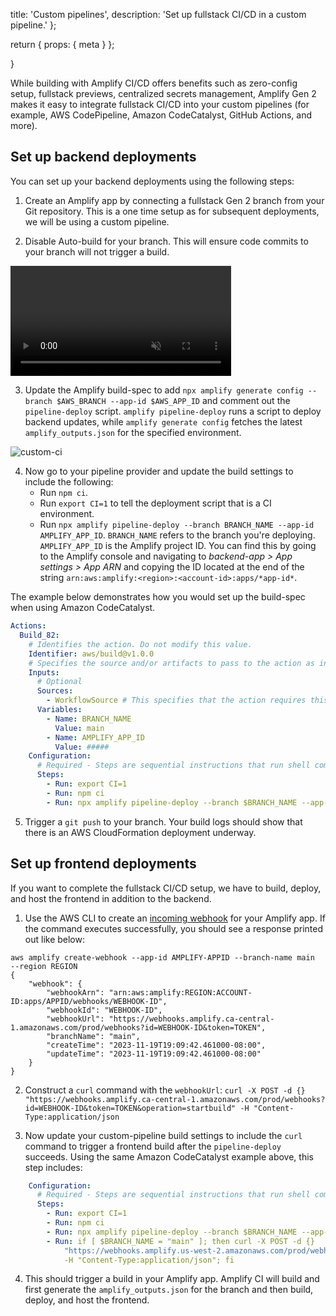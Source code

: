   title: 'Custom pipelines',
  description: 'Set up fullstack CI/CD in a custom pipeline.'
};

  return {
    props: {
      meta
    }
  };

}

While building with Amplify CI/CD offers benefits such as zero-config setup, fullstack previews, centralized secrets management, Amplify Gen 2 makes it easy to integrate fullstack CI/CD into your custom pipelines (for example, AWS CodePipeline, Amazon CodeCatalyst, GitHub Actions, and more).

## Set up backend deployments

You can set up your backend deployments using the following steps:

1.  Create an Amplify app by connecting a fullstack Gen 2 branch from your Git repository. This is a one time setup as for subsequent deployments, we will be using a custom pipeline.

2.  Disable Auto-build for your branch. This will ensure code commits to your branch will not trigger a build.

<video autoPlay={true} muted={true} loop={true} width="70%" playsInline={true}>
  <source src="/images/gen2/fullstack-branching/auto-build.mp4" />
</video>

3. Update the Amplify build-spec to add `npx amplify generate config --branch $AWS_BRANCH --app-id $AWS_APP_ID` and comment out the `pipeline-deploy` script. `amplify pipeline-deploy` runs a script to deploy backend updates, while `amplify generate config` fetches the latest `amplify_outputs.json` for the specified environment.

![custom-ci](/images/gen2/fullstack-branching/custom-ci.png)

4. Now go to your pipeline provider and update the build settings to include the following:
    * Run `npm ci`.
    * Run `export CI=1` to tell the deployment script that is a CI environment.
    * Run `npx amplify pipeline-deploy --branch BRANCH_NAME --app-id AMPLIFY_APP_ID`. `BRANCH_NAME` refers to the branch you're deploying. `AMPLIFY_APP_ID` is the Amplify project ID. You can find this by going to the Amplify console and navigating to _backend-app > App settings > App ARN_ and copying the ID located at the end of the string `arn:aws:amplify:<region>:<account-id>:apps/*app-id*`.

The example below demonstrates how you would set up the build-spec when using Amazon CodeCatalyst.

```yaml
Actions:
  Build_82:
    # Identifies the action. Do not modify this value.
    Identifier: aws/build@v1.0.0
    # Specifies the source and/or artifacts to pass to the action as input.
    Inputs:
      # Optional
      Sources:
        - WorkflowSource # This specifies that the action requires this Workflow as a source
      Variables:
        - Name: BRANCH_NAME
          Value: main
        - Name: AMPLIFY_APP_ID
          Value: #####
    Configuration:
      # Required - Steps are sequential instructions that run shell commands
      Steps:
        - Run: export CI=1
        - Run: npm ci
        - Run: npx amplify pipeline-deploy --branch $BRANCH_NAME --app-id $AMPLIFY_APP_ID
```
5. Trigger a `git push` to your branch. Your build logs should show that there is an AWS CloudFormation deployment underway.

## Set up frontend deployments

If you want to complete the fullstack CI/CD setup, we have to build, deploy, and host the frontend in addition to the backend.

1. Use the AWS CLI to create an [incoming webhook](https://docs.aws.amazon.com/amplify/latest/userguide/webhooks.html) for your Amplify app. If the command executes successfully, you should see a response printed out like below:

```
aws amplify create-webhook --app-id AMPLIFY-APPID --branch-name main  --region REGION
{
    "webhook": {
        "webhookArn": "arn:aws:amplify:REGION:ACCOUNT-ID:apps/APPID/webhooks/WEBHOOK-ID",
        "webhookId": "WEBHOOK-ID",
        "webhookUrl": "https://webhooks.amplify.ca-central-1.amazonaws.com/prod/webhooks?id=WEBHOOK-ID&token=TOKEN",
        "branchName": "main",
        "createTime": "2023-11-19T19:09:42.461000-08:00",
        "updateTime": "2023-11-19T19:09:42.461000-08:00"
    }
}
```

2. Construct a `curl` command with the `webhookUrl`: `curl -X POST -d {} "https://webhooks.amplify.ca-central-1.amazonaws.com/prod/webhooks?id=WEBHOOK-ID&token=TOKEN&operation=startbuild" -H "Content-Type:application/json`

3. Now update your custom-pipeline build settings to include the `curl` command to trigger a frontend build after the `pipeline-deploy` succeeds. Using the same Amazon CodeCatalyst example above, this step includes:

``` yaml
    Configuration:
      # Required - Steps are sequential instructions that run shell commands
      Steps:
        - Run: export CI=1
        - Run: npm ci
        - Run: npx amplify pipeline-deploy --branch $BRANCH_NAME --app-id $AMPLIFY_APP_ID
        - Run: if [ $BRANCH_NAME = "main" ]; then curl -X POST -d {}
            "https://webhooks.amplify.us-west-2.amazonaws.com/prod/webhooks?id=WEBHOOK-ID&token=TOKEN&operation=startbuild"
            -H "Content-Type:application/json"; fi
```

4. This should trigger a build in your Amplify app. Amplify CI will build and first generate the `amplify_outputs.json` for the branch and then build, deploy, and host the frontend.
